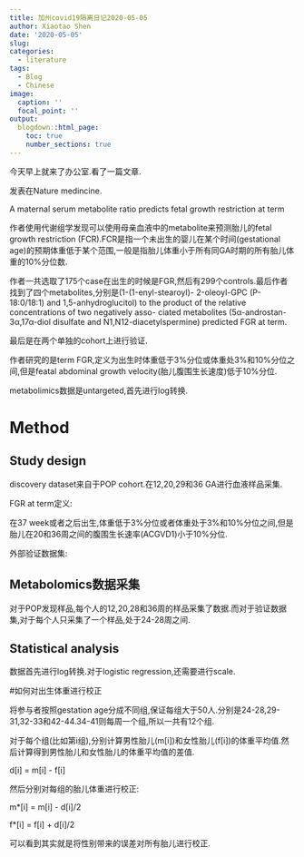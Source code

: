 ```yaml
---
title: 加州covid19隔离日记2020-05-05
author: Xiaotao Shen
date: '2020-05-05'
slug: 
categories:
  - literature
tags:
  - Blog
  - Chinese
image:
  caption: ''
  focal_point: ''
output:
  blogdown::html_page:
    toc: true
    number_sections: true
---
```


今天早上就来了办公室.看了一篇文章.

发表在Nature medincine.

A maternal serum metabolite ratio predicts fetal growth restriction at term

作者使用代谢组学发现可以使用母亲血液中的metabolite来预测胎儿的fetal growth restriction (FCR).FCR是指一个未出生的婴儿在某个时间(gestational age)的预期体重低于某个范围,一般是指胎儿体重小于所有同GA时期的所有胎儿体重的10%分位数.

作者一共选取了175个case在出生的时候是FGR,然后有299个controls.最后作者找到了四个metabolites,分别是(1-(1-enyl-stearoyl)- 2-oleoyl-GPC (P-18:0/18:1) and 1,5-anhydroglucitol) to the product of the relative concentrations of two negatively asso- ciated metabolites (5α-androstan-3α,17α-diol disulfate and N1,N12-diacetylspermine) predicted FGR at term. 

最后是在两个单独的cohort上进行验证.

作者研究的是term FGR,定义为出生时体重低于3%分位或体重处3%和10%分位之间,但是featal abdominal growth velocity(胎儿腹围生长速度)低于10%分位.

metabolimics数据是untargeted,首先进行log转换.

# Method

## Study design

discovery dataset来自于POP cohort.在12,20,29和36 GA进行血液样品采集.

FGR at term定义:

在37 week或者之后出生,体重低于3%分位或者体重处于3%和10%分位之间,但是胎儿在20和36周之间的腹围生长速率(ACGVD1)小于10%分位.

外部验证数据集:


## Metabolomics数据采集

对于POP发现样品,每个人的12,20,28和36周的样品采集了数据.而对于验证数据集,对于每个人只采集了一个样品,处于24-28周之间.

## Statistical analysis

数据首先进行log转换.对于logistic regression,还需要进行scale.

#如何对出生体重进行校正

将参与者按照gestation age分成不同组,保证每组大于50人.分别是24-28,29-31,32-33和42-44.34-41则每周一个组,所以一共有12个组.

对于每个组(比如第i组),分别计算男性胎儿(m[i])和女性胎儿(f[i])的体重平均值.然后计算得到男性胎儿和女性胎儿的体重平均值的差值.

d[i] = m[i] - f[i]

然后分别对每组的胎儿体重进行校正:

m*[i] = m[i] - d[i]/2

f*[i] = f[i] + d[i]/2

可以看到其实就是将性别带来的误差对所有胎儿进行校正.




